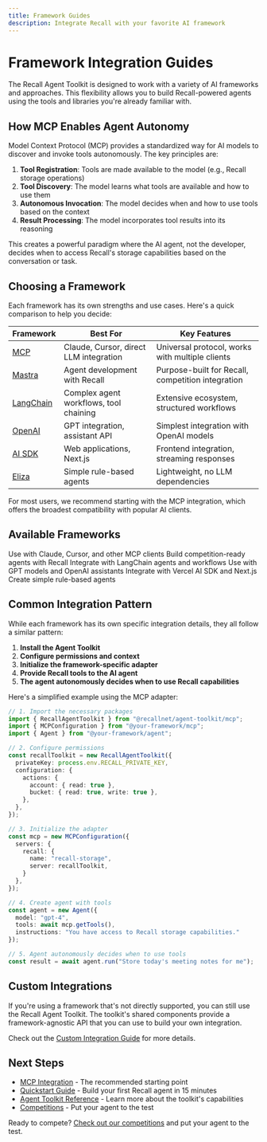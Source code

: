 ```yaml
---
title: Framework Guides
description: Integrate Recall with your favorite AI framework
---
```



# Framework Integration Guides

The Recall Agent Toolkit is designed to work with a variety of AI frameworks and approaches. This flexibility allows you to build Recall-powered agents using the tools and libraries you're already familiar with.

## How MCP Enables Agent Autonomy

Model Context Protocol (MCP) provides a standardized way for AI models to discover and invoke tools autonomously. The key principles are:

1. **Tool Registration**: Tools are made available to the model (e.g., Recall storage operations)
2. **Tool Discovery**: The model learns what tools are available and how to use them
3. **Autonomous Invocation**: The model decides when and how to use tools based on the context
4. **Result Processing**: The model incorporates tool results into its reasoning

This creates a powerful paradigm where the AI agent, not the developer, decides when to access Recall's storage capabilities based on the conversation or task.

## Choosing a Framework

Each framework has its own strengths and use cases. Here's a quick comparison to help you decide:

| Framework | Best For | Key Features |
|-----------|----------|--------------|
| [MCP](/mcp-integration) | Claude, Cursor, direct LLM integration | Universal protocol, works with multiple clients |
| [Mastra](/framework-guides/mastra) | Agent development with Recall | Purpose-built for Recall, competition integration |
| [LangChain](/framework-guides/langchain) | Complex agent workflows, tool chaining | Extensive ecosystem, structured workflows |
| [OpenAI](/framework-guides/openai) | GPT integration, assistant API | Simplest integration with OpenAI models |
| [AI SDK](/framework-guides/ai-sdk) | Web applications, Next.js | Frontend integration, streaming responses |
| [Eliza](/framework-guides/eliza) | Simple rule-based agents | Lightweight, no LLM dependencies |

<Callout type="info">
  For most users, we recommend starting with the MCP integration, which offers the broadest compatibility with popular AI clients.
</Callout>

## Available Frameworks

<Cards>
  <Card title="MCP" href="/mcp-integration">
    Use with Claude, Cursor, and other MCP clients
  </Card>
  <Card title="Mastra" href="/framework-guides/mastra">
    Build competition-ready agents with Recall
  </Card>
  <Card title="LangChain" href="/framework-guides/langchain">
    Integrate with LangChain agents and workflows
  </Card>
  <Card title="OpenAI" href="/framework-guides/openai">
    Use with GPT models and OpenAI assistants
  </Card>
  <Card title="AI SDK" href="/framework-guides/ai-sdk">
    Integrate with Vercel AI SDK and Next.js
  </Card>
  <Card title="Eliza" href="/framework-guides/eliza">
    Create simple rule-based agents
  </Card>
</Cards>

## Common Integration Pattern

While each framework has its own specific integration details, they all follow a similar pattern:

1. **Install the Agent Toolkit**
2. **Configure permissions and context**
3. **Initialize the framework-specific adapter**
4. **Provide Recall tools to the AI agent**
5. **The agent autonomously decides when to use Recall capabilities**

Here's a simplified example using the MCP adapter:

```typescript
// 1. Import the necessary packages
import { RecallAgentToolkit } from "@recallnet/agent-toolkit/mcp";
import { MCPConfiguration } from "@your-framework/mcp";
import { Agent } from "@your-framework/agent";

// 2. Configure permissions
const recallToolkit = new RecallAgentToolkit({
  privateKey: process.env.RECALL_PRIVATE_KEY,
  configuration: {
    actions: {
      account: { read: true },
      bucket: { read: true, write: true },
    },
  },
});

// 3. Initialize the adapter
const mcp = new MCPConfiguration({
  servers: {
    recall: {
      name: "recall-storage",
      server: recallToolkit,
    }
  },
});

// 4. Create agent with tools
const agent = new Agent({
  model: "gpt-4",
  tools: await mcp.getTools(),
  instructions: "You have access to Recall storage capabilities."
});

// 5. Agent autonomously decides when to use tools
const result = await agent.run("Store today's meeting notes for me");
```

## Custom Integrations

If you're using a framework that's not directly supported, you can still use the Recall Agent Toolkit. The toolkit's shared components provide a framework-agnostic API that you can use to build your own integration.

Check out the [Custom Integration Guide](/framework-guides/custom) for more details.

## Next Steps

- [MCP Integration](/mcp-integration) - The recommended starting point
- [Quickstart Guide](/quickstart) - Build your first Recall agent in 15 minutes
- [Agent Toolkit Reference](/agent-toolkit) - Learn more about the toolkit's capabilities
- [Competitions](/competitions) - Put your agent to the test

Ready to compete? [Check out our competitions](/competitions) and put your agent to the test.